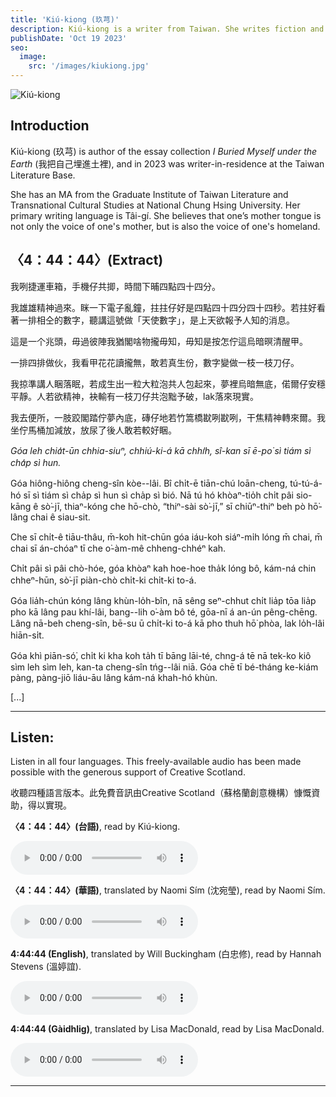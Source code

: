 ```yaml
---
title: 'Kiú-kiong (玖芎)'
description: Kiú-kiong is a writer from Taiwan. She writes fiction and nonfiction, in Mandarin and Tâi-gí.
publishDate: 'Oct 19 2023'
seo:
  image:
    src: '/images/kiukiong.jpg'
---
```



![Kiú-kiong](/images/kiukiong.jpg)

## Introduction

Kiú-kiong (玖芎) is author of the essay collection _I Buried Myself under the Earth_ (我把自己埋進土裡), and in 2023 was writer-in-residence at the Taiwan Literature Base.

She has an MA from the Graduate Institute of Taiwan Literature and Transnational Cultural Studies at National Chung Hsing University. Her primary writing language is Tâi-gí. She believes that one’s mother tongue is not only the voice of one's mother, but is also the voice of one's homeland.

## 〈4：44：44〉(Extract)

我咧捷運車箱，手機仔共揤，時間下晡四點四十四分。

我雄雄精神過來。眯一下電子亂鐘，拄拄仔好是四點四十四分四十四秒。若拄好看著一排相仝的數字，聽講這號做「天使數字」，是上天欲報予人知的消息。

這是一个兆頭，毋過彼陣我猶閣啥物攏毋知，毋知是按怎佇這烏暗暝清醒甲。

一排四排做伙，我看甲花花讀攏無，敢若真生份，數字變做一枝一枝刀仔。

我掠準講人睏落眠，若成生出一粒大粒泡共人包起來，夢裡烏暗無底，偌爾仔安穩平靜。人若欲精神，袂輸有一枝刀仔共泡黜予破，lak落來現實。

我去便所，一肢跤閣踏佇夢內底，磚仔地若竹篙橋㽎咧㽎咧，干焦精神轉來爾。我坐佇馬桶加減放，放尿了後人敢若較好睏。

_Góa leh chia̍t-ūn chhia-siuⁿ, chhiú-ki-á kā chhi̍h, sî-kan sī ē-po͘ sì tiám sì cha̍p sì hun._

Góa hiông-hiông cheng-sîn kòe--lâi. Bî chi̍t-ē tiān-chú loān-cheng, tú-tú-á-hó sī sì tiám sì cha̍p sì hun sì cha̍p sì bió. Nā tú hó khòaⁿ-tio̍h chi̍t pâi sio-kāng ê sò͘-jī, thiaⁿ-kóng che hō-chò, “thiⁿ-sài sò͘-jī,” sī chiūⁿ-thiⁿ beh pò hō͘-lâng chai ê siau-sit.

Che sī chi̍t-ê tiāu-thâu, m̄-koh hit-chūn góa iáu-koh siáⁿ-mi̍h lóng m̄ chai, m̄ chai sī án-chóaⁿ tī che o͘-àm-mê chheng-chhéⁿ kah.

Chi̍t pâi sì pâi chò-hóe, góa khòaⁿ kah hoe-hoe tha̍k lóng bô, kám-ná chin chheⁿ-hūn, sò͘-jī piàn-chò chi̍t-ki chi̍t-ki to-á.

Góa lia̍h-chún kóng lâng khùn-lo̍h-bîn, nā sêng seⁿ-chhut chi̍t lia̍p tōa lia̍p pho kā lâng pau khí-lâi, bang--lih o͘-àm bô té, gōa-nī á an-ún pêng-chēng. Lâng nā-beh cheng-sîn, bē-su ū chi̍t-ki to-á kā pho thuh hō͘ phòa, lak lo̍h-lâi hiān-si̍t.

Góa khì piān-só͘, chi̍t ki kha koh ta̍h tī bāng lāi-té, chng-á tē nā tek-ko kiô sìm leh sìm leh, kan-ta cheng-sîn tńg--lâi niā. Góa chē tī bé-tháng ke-kiám pàng, pàng-jiō liáu-āu lâng kám-ná khah-hó khùn.

[...]

---

## <Icon name="mdi:headset" class="inline-flex align-middle text-4xl" /> Listen:

Listen in all four languages. This freely-available audio has been made possible with the generous support of Creative Scotland.

收聽四種語言版本。此免費音訊由Creative Scotland（蘇格蘭創意機構）慷慨資助，得以實現。

**〈4：44：44〉(台語)**, read by Kiú-kiong.

<audio controls>
  <source src="https://connect.windandbones.com/s/qmKwKJBneptwic3/download/KiuKiong-TW.mp3" type="audio/mp3" />
  Your browser does not support the audio element.
</audio>

**〈4：44：44〉(華語)**, translated by Naomi Sím (沈宛瑩), read by Naomi Sím.

<audio controls>
  <source src="https://connect.windandbones.com/s/TX45fYte53dprxs/download/KiuKiong-ZW.mp3" type="audio/mp3" />
  Your browser does not support the audio element.
</audio>

**4:44:44 (English)**, translated by Will Buckingham (白忠修), read by Hannah Stevens (溫婷誼).

<audio controls>
  <source src="https://connect.windandbones.com/s/6KaRWR7E4dcYCyg/download/KiuKiong-EN.mp3" type="audio/mp3" />
  Your browser does not support the audio element.
</audio>

**4:44:44 (Gàidhlig)**, translated by Lisa MacDonald, read by Lisa MacDonald.

<audio controls>
  <source src="https://connect.windandbones.com/s/Yo2LC393EfKgTwL/download/KiuKiong-GA.mp3" type="audio/mp3" />
  Your browser does not support the audio element.
</audio>

---

<Order />
